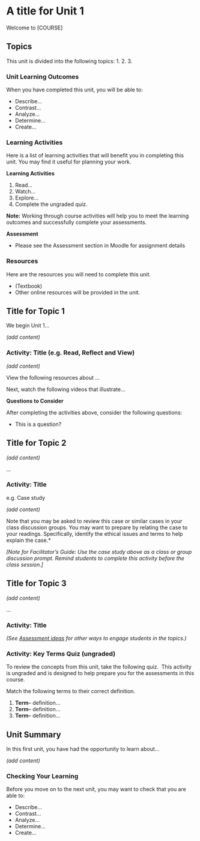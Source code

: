 # A title for Unit 1

Welcome to [COURSE]

## Topics {.unnumbered}

This unit is divided into the following topics:
1.
2.
3.


### Unit Learning Outcomes {.unnumbered}

When you have completed this unit, you will be able to:

- Describe…
- Contrast…
- Analyze…
- Determine…
- Create…

### Learning Activities {.unnumbered}

Here is a list of learning activities that will benefit you in completing this unit. You may find it useful for planning your work.

::: {.callout-tip icon=false appearance="simple"}

**Learning Activities**

1. Read…
2. Watch…
3. Explore…
4. Complete the ungraded quiz.

**Note:** Working through course activities will help you to meet the learning outcomes and successfully complete your assessments.

:::

**Assessment**

- Please see the Assessment section in Moodle for assignment details

### Resources {.unnumbered}

Here are the resources you will need to complete this unit.

- (Textbook)
- Other online resources will be provided in the unit.

## Title for Topic 1

We begin Unit 1…

*(add content)*

### Activity: Title (e.g. Read, Reflect and View) {-}

::: {.callout-tip appearance="minimal"}

*(add content)*

View the following resources about …

Next, watch the following videos that illustrate…

**Questions to Consider**

After completing the activities above, consider the following questions:

- This is a question?

:::

## Title for Topic 2

*(add content)*

…

### Activity: Title {-}

::: {.callout-tip icon=false appearance="simple"}

e.g. Case study

*(add content)*

Note that you may be asked to review this case or similar cases in your class discussion groups. You may want to prepare by relating the case to your readings. Specifically, identify the ethical issues and terms to help explain the case.*

*[Note for Facilitator’s Guide: Use the case study above as a class or group discussion prompt. Remind students to complete this activity before the class session.]*

:::

## Title for Topic 3

*(add content)*

…

### Activity: Title {-}

::: {.callout-tip icon=false appearance="simple"}

*(See [Assessment ideas](https://multi-access.twu.ca/assessment/assessment-ideas) for other ways to engage students in the topics.)*

:::

### Activity: Key Terms Quiz (ungraded) {-}

::: {.callout-tip icon=false appearance="simple"}

To review the concepts from this unit, take the following quiz.  This activity is ungraded and is designed to help prepare you for the assessments in this course.

Match the following terms to their correct definition.

1. **Term**– definition…
2. **Term**– definition…
3. **Term**– definition…

:::

## Unit Summary {.unnumbered}

In this first unit, you have had the opportunity to learn about…

*(add content)*

### Checking Your Learning {.unnumbered}

::: {.callout-warning icon=false appearance="simple"}

Before you move on to the next unit, you may want to check that you are able to:

- Describe…
- Contrast…
- Analyze…
- Determine…
- Create…

:::
